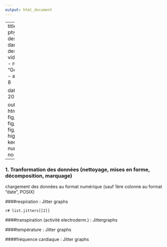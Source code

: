 ---
output: html_document
---
---
title: "Mesures physiologiques des émotions dans la pratique des jeux vidéos.""
author:
- name: "Godefroy Clair"
- affiliation: Paris 8

date : "08 mai 2015"

output: html_document
fig_caption: no
fig_height: 5
fig_width: 7
highlight: default
keep_md: no
number_sections: no
---






### 1. Tranformation des données (nettoyage, mises en forme, décomposition, marquage)
 

chargement des données au format numérique (sauf 1ère colonne au format "date", POSIX)




####respiration : Jitter graphs

`r# list.jitters[[2]]`

####transpiration (activité electroderm.) : Jittergraphs



####température : Jitter graphs



####fréquence cardiaque : Jitter graphs



